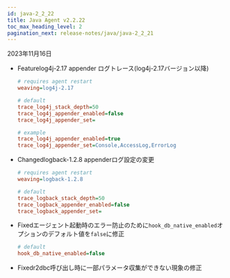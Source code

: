 ```yaml
---
id: java-2_2_22
title: Java Agent v2.2.22
toc_max_heading_level: 2
pagination_next: release-notes/java/java-2_2_21
---
```


2023年11月16日

-   <Status>Feature</Status>log4j-2.17 appender ログトレース(log4j-2.17バージョン以降)

    ```ini title='whatap.conf'
    # requires agent restart
    weaving=log4j-2.17

    # default
    trace_log4j_stack_depth=50
    trace_log4j_appender_enabled=false
    trace_log4j_appender_set=

    # example
    trace_log4j_appender_enabled=true
    trace_log4j_appender_set=Console,AccessLog,ErrorLog
    ```

-   <Status>Changed</Status>logback-1.2.8 appenderログ設定の変更

    ```ini title='whatap.conf'
    # requires agent restart
    weaving=logback-1.2.8

    # default
    trace_logback_stack_depth=50
    trace_logback_appender_enabled=false
    trace_logback_appender_set=
    ```

-   <Status>Fixed</Status>エージェント起動時のエラー防止のために<code>hook_db_native_enabled</code>オプションのデフォルト値を<code>false</code>に修正

    ```ini title='whatap.conf'
    # default
    hook_db_native_enabled=false
    ```

-   <Status>Fixed</Status>r2dbc呼び出し時に一部パラメータ収集ができない現象の修正
